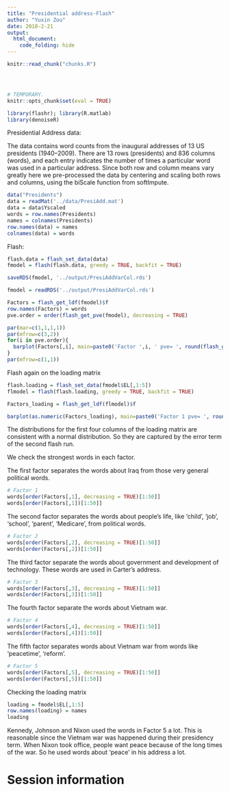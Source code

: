 ```yaml
---
title: "Presidential address-Flash"
author: "Yuxin Zou"
date: 2018-2-21
output: 
  html_document:
    code_folding: hide
---
```


```r
knitr::read_chunk("chunks.R")
```

<!-- Update knitr chunk options -->
```r
```

<!-- Insert the date the file was last updated -->
```r
```

<!-- Insert the code version (Git commit SHA1) if Git repository exists and R
 package git2r is installed -->
```r
```

```r
# TEMPORARY.
knitr::opts_chunk$set(eval = TRUE)
```

```r
library(flashr); library(R.matlab)
library(denoiseR)
```

Presidential Address data:

The data contains word counts from the inaugural addresses of 13 US presidents (1940–2009). There are 13 rows (presidents) and 836 columns (words), and each entry indicates the number of times a particular word was used in a particular address. Since both row and column means vary greatly here we pre-processed the data by centering and scaling both rows and columns, using the biScale function from softImpute.

```r
data("Presidents")
data = readMat('../data/PresiAdd.mat')
data = data$Yscaled
words = row.names(Presidents)
names = colnames(Presidents)
row.names(data) = names
colnames(data) = words
```

Flash:
```r
flash.data = flash_set_data(data)
fmodel = flash(flash.data, greedy = TRUE, backfit = TRUE)

saveRDS(fmodel, '../output/PresiAddVarCol.rds')
```

```r
fmodel = readRDS('../output/PresiAddVarCol.rds')
```

```r
Factors = flash_get_ldf(fmodel)$f
row.names(Factors) = words
pve.order = order(flash_get_pve(fmodel), decreasing = TRUE)
```
```r
par(mar=c(1,1,1,1))
par(mfrow=c(3,2))
for(i in pve.order){
  barplot(Factors[,i], main=paste0('Factor ',i, ' pve= ', round(flash_get_pve(fmodel)[i],3)), las=2, names='')
}
par(mfrow=c(1,1))
```

Flash again on the loading matrix
```r
flash.loading = flash_set_data(fmodel$EL[,1:5])
flmodel = flash(flash.loading, greedy = TRUE, backfit = TRUE)
```
```r
Factors_loading = flash_get_ldf(flmodel)$f
```
```r
barplot(as.numeric(Factors_loading), main=paste0('Factor 1 pve= ', round(flash_get_pve(flmodel),3)), las=2, cex.names = 0.4, names='')
```

The distributions for the first four columns of the loading matrix are consistent with a normal distribution. So they are captured by the error term of the second flash run.

We check the strongest words in each factor.

The first factor separates the words about Iraq from those very general political words.
```r
# Factor 1
words[order(Factors[,1], decreasing = TRUE)[1:50]]
words[order(Factors[,1])[1:50]]
```

The second factor separates the words about people's life, like 'child', 'job', 'school', 'parent', 'Medicare', from political words.

```r
# Factor 2
words[order(Factors[,2], decreasing = TRUE)[1:50]]
words[order(Factors[,2])[1:50]]
```

The third factor separate the words about government and development of technology. These words are used in Carter's address.

```r
# Factor 3
words[order(Factors[,3], decreasing = TRUE)[1:50]]
words[order(Factors[,3])[1:50]]
```

The fourth factor separate the words about Vietnam war.
```r
# Factor 4
words[order(Factors[,4], decreasing = TRUE)[1:50]]
words[order(Factors[,4])[1:50]]
```

The fifth factor separates words about Vietnam war from words like 'peacetime', 'reform'.  

```r
# Factor 5
words[order(Factors[,5], decreasing = TRUE)[1:50]]
words[order(Factors[,5])[1:50]]
```

Checking the loading matrix
```r
loading = fmodel$EL[,1:5]
row.names(loading) = names
loading
```

Kennedy, Johnson and Nixon used the words in Factor 5 a lot. This is reasonable since the Vietnam war was happened during their presidency term. When Nixon took office, people want peace because of the long times of the war. So he used words about 'peace' in his address a lot.


# Session information

<!-- Insert the session information into the document -->
```r
```
